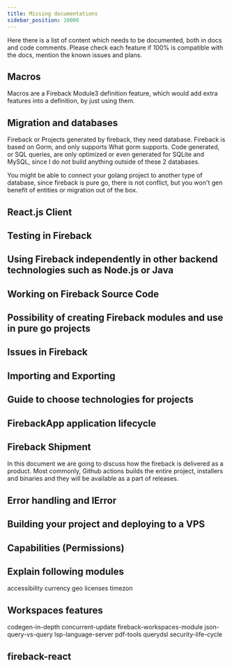```yaml
---
title: Missing documentations
sidebar_position: 10000
---
```


Here there is a list of content which needs to be documented, both in docs and code comments.
Please check each feature if 100% is compatible with the docs, mention the known issues 
and plans.


## Macros
Macros are a Fireback Module3 definition feature, which would add extra
features into a definition, by just using them.

## Migration and databases
Fireback or Projects generated by fireback, they need database. Fireback is based on Gorm,
and only supports What gorm supports. Code generated, or SQL queries, are only
optimized or even generated for SQLite and MySQL, since I do not build anything
outside of these 2 databases.

You might be able to connect your golang project to another type of database,
since fireback is pure go, there is not conflict, but you won't gen benefit of
entities or migration out of the box.

## React.js Client

## Testing in Fireback

## Using Fireback independently in other backend technologies such as Node.js or Java

## Working on Fireback Source Code

## Possibility of creating Fireback modules and use in pure go projects

## Issues in Fireback

## Importing and Exporting

## Guide to choose technologies for projects

## FirebackApp application lifecycle

## Fireback Shipment

In this document we are going to discuss how the fireback is delivered as a product.
Most commonly, Github actions builds the entire project, installers and binaries 
and they will be available as a part of releases.


##  Error handling and IError

## Building your project and deploying to a VPS

## Capabilities (Permissions)

## Explain following modules

accessibility
currency
geo
licenses
timezon

## Workspaces features

codegen-in-depth
concurrent-update
fireback-workspaces-module
json-query-vs-query
lsp-language-server
pdf-tools
querydsl
security-life-cycle

## fireback-react
